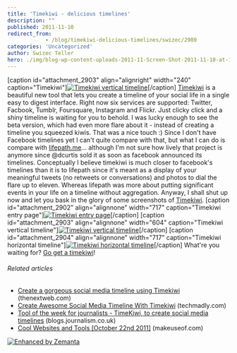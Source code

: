 ```yaml
---
title: 'Timekiwi - delicious timelines'
description: ""
published: 2011-11-10
redirect_from: 
            - /blog/timekiwi-delicious-timelines/swizec/2900
categories: 'Uncategorized'
author: Swizec Teller
hero: ./img/blog-wp-content-uploads-2011-11-Screen-Shot-2011-11-10-at-12.23.46-PM-240x300.png
---
```

\[caption id="attachment_2903" align="alignright" width="240" caption="Timekiwi"][![Timekiwi vertical timeline](./img/blog-wp-content-uploads-2011-11-Screen-Shot-2011-11-10-at-12.23.46-PM-240x300.png "Timekiwi vertical timeline")](./img/blog-wp-content-uploads-2011-11-Screen-Shot-2011-11-10-at-12.23.46-PM.png)\[/caption] [Timekiwi](http://timekiwi.com/) is a beautiful new tool that lets you create a timeline of your social life in a single easy to digest interface. Right now six services are supported: Twitter, Facbook, Tumblr, Foursquare, Instagram and Flickr. Just clicky click and a shiny timeline is waiting for you to behold. I was lucky enough to see the beta version, which had even more flare about it - instead of creating a timeline you squeezed kiwis. That was a nice touch :) Since I don't have Facebook timelines yet I can't quite compare with that, but what I can do is compare with [lifepath.me](http://swizec.com/blog/lifepath-me-is-the-shiniest-web-thing/swizec/1848 "Lifepath.me is the shiniest web thing")... although I'm not sure how lively that project is anymore since @dcurtis sold it as soon as facebook announced its timelines. Conceptually I believe timekiwi is much closer to facebook's timelines than it is to lifepath since it's meant as a display of your meaningful tweets (no retweets or conversations) and photos to dial the flare up to eleven. Whereas lifepath was more about putting significant events in your life on a timeline without aggregation. Anyway, I shall shut up now and let you bask in the glory of some screenshots of [Timekiwi](http://timekiwi.com/). \[caption id="attachment_2902" align="alignnone" width="717" caption="Timekiwi entry page"][![Timekiwi entry page](./img/blog-wp-content-uploads-2011-11-Screen-Shot-2011-11-10-at-12.22.54-PM-1024x698.png "Timekiwi entry page")](http://swizec.com/blog/wp-content/uploads/2011/11/Screen-Shot-2011-11-10-at-12.22.54-PM.png)\[/caption] \[caption id="attachment_2903" align="alignnone" width="604" caption="Timekiwi vertical timeline"][![Timekiwi vertical timeline](http://swizec.com/blog/wp-content/uploads/2011/11/Screen-Shot-2011-11-10-at-12.23.46-PM.png "Timekiwi vertical timeline")](http://swizec.com/blog/wp-content/uploads/2011/11/Screen-Shot-2011-11-10-at-12.23.46-PM.png)\[/caption] \[caption id="attachment_2904" align="alignnone" width="717" caption="Timekiwi horizontal timeline"][![Timekiwi horizontal timeline](./img/blog-wp-content-uploads-2011-11-Screen-Shot-2011-11-10-at-12.24.26-PM-1024x567.png "Timekiwi horizontal timeline")](http://swizec.com/blog/wp-content/uploads/2011/11/Screen-Shot-2011-11-10-at-12.24.26-PM.png)\[/caption] What're you waiting for? [Go get a timekiwi](http://timekiwi.com)!

###### Related articles

- [Create a gorgeous social media timeline using Timekiwi](http://thenextweb.com/apps/2011/10/30/create-a-gorgeous-social-media-timeline-using-timekiwi/) (thenextweb.com)
- [Create Awesome Social Media Timeline With Timekiwi](http://www.techmadly.com/create-awesome-social-media-timeline-with-timekiwi) (techmadly.com)
- [Tool of the week for journalists - TimeKiwi, to create social media timelines](http://blogs.journalism.co.uk/2011/11/01/tool-of-the-week-for-journalists-timekiwi-to-create-social-media-timelines/) (blogs.journalism.co.uk)
- [Cool Websites and Tools \[October 22nd 2011\]](http://www.makeuseof.com/tag/cool-websites-tools-october-22nd-2011/) (makeuseof.com)

[![Enhanced by Zemanta](http://img.zemanta.com/zemified_e.png?x-id=0e212a92-7e3d-4add-8481-02c25fcb6c3d)](http://www.zemanta.com/ "Enhanced by Zemanta")